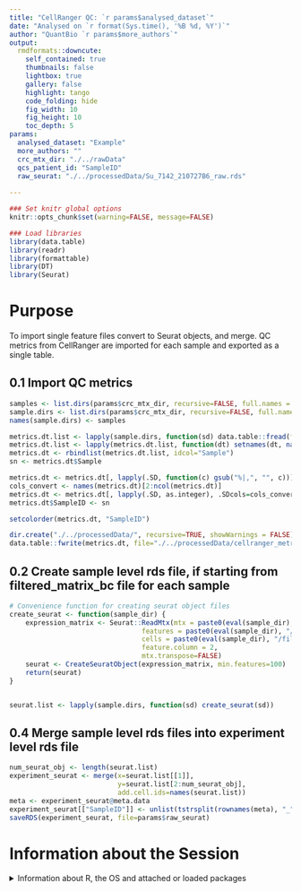 ```yaml
---
title: "CellRanger QC: `r params$analysed_dataset`"
date: "Analysed on `r format(Sys.time(), '%B %d, %Y')`"
author: "QuantBio `r params$more_authors`"
output:
  rmdformats::downcute:
    self_contained: true
    thumbnails: false
    lightbox: true
    gallery: false
    highlight: tango
    code_folding: hide
    fig_width: 10
    fig_height: 10
    toc_depth: 5
params:
  analysed_dataset: "Example"
  more_authors: ""
  crc_mtx_dir: "./../rawData"
  qcs_patient_id: "SampleID"
  raw_seurat: "./../processedData/Su_7142_210727B6_raw.rds"
    
---
```


```r
### Set knitr global options
knitr::opts_chunk$set(warning=FALSE, message=FALSE)

### Load libraries
library(data.table)
library(readr)
library(formattable)
library(DT)
library(Seurat)
```

# Purpose
To import single feature files convert to Seurat objects, and merge.  QC metrics from CellRanger are imported for each sample and exported as a single table.

## 0.1 Import QC metrics

``` r
samples <- list.dirs(params$crc_mtx_dir, recursive=FALSE, full.names = FALSE)
sample.dirs <- list.dirs(params$crc_mtx_dir, recursive=FALSE, full.names=TRUE)
names(sample.dirs) <- samples

metrics.dt.list <- lapply(sample.dirs, function(sd) data.table::fread(file=paste0(eval(sd), "/metrics_summary.csv")))
metrics.dt.list <- lapply(metrics.dt.list, function(dt) setnames(dt, names(dt), gsub(" ", "_", names(dt))))
metrics.dt <- rbindlist(metrics.dt.list, idcol="Sample")
sn <- metrics.dt$Sample

metrics.dt <- metrics.dt[, lapply(.SD, function(c) gsub("%|,", "", c))]
cols_convert <- names(metrics.dt)[2:ncol(metrics.dt)]
metrics.dt <- metrics.dt[, lapply(.SD, as.integer), .SDcols=cols_convert]
metrics.dt$SampleID <- sn

setcolorder(metrics.dt, "SampleID")

dir.create("./../processedData/", recursive=TRUE, showWarnings = FALSE)
data.table::fwrite(metrics.dt, file="./../processedData/cellranger_metrics.txt", sep="\t")

```

## 0.2 Create sample level rds file, if starting from filtered_matrix_bc file for each sample

```r

# Convenience function for creating seurat object files
create_seurat <- function(sample_dir) {
    expression_matrix <- Seurat::ReadMtx(mtx = paste0(eval(sample_dir), "/filtered_feature_bc_matrix/matrix.mtx.gz"),
                                 features = paste0(eval(sample_dir), "/filtered_feature_bc_matrix/features.tsv.gz"),
                                 cells = paste0(eval(sample_dir), "/filtered_feature_bc_matrix/barcodes.tsv.gz"),
                                 feature.column = 2,
                                 mtx.transpose=FALSE)
    seurat <- CreateSeuratObject(expression_matrix, min.features=100)
    return(seurat)
}


seurat.list <- lapply(sample.dirs, function(sd) create_seurat(sd))

```


## 0.4 Merge sample level rds files into experiment level rds file

```r

num_seurat_obj <- length(seurat.list)
experiment_seurat <- merge(x=seurat.list[[1]], 
                           y=seurat.list[2:num_seurat_obj],  
                           add.cell.ids=names(seurat.list))
meta <- experiment_seurat@meta.data
experiment_seurat[["SampleID"]] <- unlist(tstrsplit(rownames(meta), "_", keep=1))
saveRDS(experiment_seurat, file=params$raw_seurat)

```

# Information about the Session 

<details>
<summary>Information about R, the OS and attached or loaded packages</summary>
```r
pander::pander(sessionInfo(), compact = FALSE)
```
</details>
